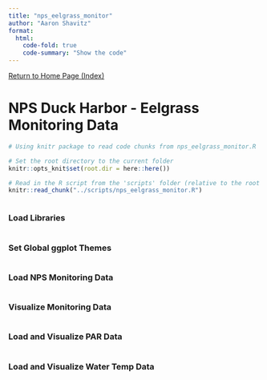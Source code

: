 ```yaml
---
title: "nps_eelgrass_monitor"
author: "Aaron Shavitz"
format: 
  html:
    code-fold: true
    code-summary: "Show the code"
---
```

[Return to Home Page (Index)](https://ashavitz.github.io/wellfleet_project/)

# NPS Duck Harbor - Eelgrass Monitoring Data

```r
# Using knitr package to read code chunks from nps_eelgrass_monitor.R

# Set the root directory to the current folder
knitr::opts_knit$set(root.dir = here::here())

# Read in the R script from the 'scripts' folder (relative to the root project directory)
knitr::read_chunk("../scripts/nps_eelgrass_monitor.R")
```

```r
```

### Load Libraries
```r
```

### Set Global ggplot Themes
```r
```

### Load NPS Monitoring Data
```r
```

### Visualize Monitoring Data
```r
```

### Load and Visualize PAR Data
```r
```

### Load and Visualize Water Temp Data
```r
```
